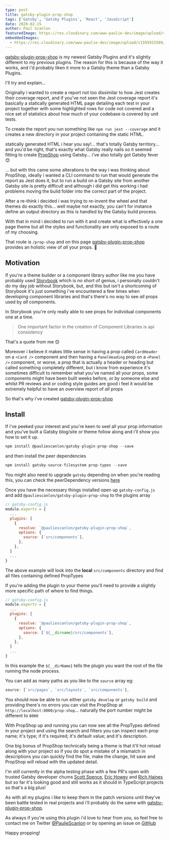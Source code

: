 ```yaml
---
type: post
title: gatsby-plugin-prop-shop
tags: ['Gatsby', 'Gatsby Plugins', 'React', 'JavaScript']
date: 2020-02-15
author: Paul Scanlon
featuredImage: https://res.cloudinary.com/www-paulie-dev/image/upload/v1595915604/paulie.dev/2020/02/prop-shop_buykdi.jpg
embeddedImages:
  - https://res.cloudinary.com/www-paulie-dev/image/upload/v1595915589/paulie.dev/2020/02/prop-shop-demo_e3x0tu.jpg
---
```


[gatsby-plugin-prop-shop](https://github.com/PaulieScanlon/gatsby-plugin-prop-shop) is my newest Gatsby Plugins and it's
slightly different to my previous plugins. The reason for this is because of the way it works, and i'd probably liken it
more to a Gatsby theme than a Gatsby Plugins.

I'll try and explain...

Originally i wanted to create a report not too dissimilar to how Jest creates their coverage report, and if you've not
seen the Jest coverage report it's basically a statically generated HTML page detailing each test in your project
together with some highlighted rows for code not covered and a nice set of statistics about how much of your codebase is
covered by unit tests.

To create the report you run something like `npm run jest --coverage` and it creates a new directory in your project
containing the static HTML.

statically generated HTML i hear you say!... that's totally Gatsby territory... and you'd be right, that's exactly what
Gatsby really nails so it seemed fitting to create [PropShop](https://gatsby-plugin-prop-shop.netlify.app/prop-shop/)
using Gatsby... i've also totally got Gatsby fever 😊

... but with this came some alterations to the way i was thinking about PropShop, ideally i wanted a CLI command to run
that would generate the report as Jest does it, but to run a build on a Gatsby site from another Gatsby site is pretty
difficult and although i did get this working i had problems moving the build folder into the correct part of the
project.

After a re-think i decided i was trying to re-invent the wheel and that themes do exactly this... well maybe not
exactly, you can't for instance define an output directory as this is handled by the Gatsby build process.

With that in mind i decided to run with it and create what is effectively a one page theme but all the styles and
functionality are only exposed to a route of my choosing.

That route is `/prop-shop` and on this page
[gatsby-plugin-prop-shop](https://github.com/PaulieScanlon/gatsby-plugin-prop-shop) provides an holistic view of _all_
your props. 👏

## Motivation

If you're a theme builder or a component library author like me you have probably used
[Storybook](https://storybook.js.org/) which is no short of genius, i personally couldn't do my day job without
Storybook, but, and this but isn't a shortcoming of Storybook it's just something i've encountered a few times when
developing component libraries and that's there's no way to see _all_ props used by _all_ components.

In Storybook you're only really able to see props for individual components one at a time.

> One important factor in the creation of Component Libraries is api consistency

That's a quote from me 😊

Moreover i believe it makes little sense in having a prop called `CardHeader` on a `<Card />` component and then having
a `PanelHeading` prop on a `<Panel />` component, or worse, a prop that is actually a header or heading but called
something completely different, but i know from experience it's sometimes difficult to remember what you've named all
your props, some components might have been built weeks before, or by someone else and whilst PR reviews and or coding
style guides are good i feel it would be extremely helpful to have an overview report of _all_ props

So that's why i've created [gatsby-plugin-prop-shop](https://github.com/PaulieScanlon/gatsby-plugin-prop-shop)

## Install

If i've peeked your interest and you're keen to seel all your prop information and you've built a Gatsby blog/site or
theme follow along and i'll show you how to set it up.

```javascript
npm install @pauliescanlon/gatsby-plugin-prop-shop --save
```

and then install the peer dependencies

```javascript
npm install gatsby-source-filesystem prop-types --save
```

You might also need to upgrade `gatsby` depending on when you're reading this, you can check the peerDependency versions
[here](https://github.com/PaulieScanlon/gatsby-plugin-prop-shop/blob/master/%40pauliescanlon/gatsby-plugin-prop-shop/package.json#L29)

Once you have the necessary things installed open up `gatsby-config.js` and add `@pauliescanlon/gatsby-plugin-prop-shop`
to the plugins array

```javascript
// gatsby-config.js
module.exports = {
  ...
  plugins: [
    {
      resolve: `@pauliescanlon/gatsby-plugin-prop-shop`,
      options: {
        source: [`src/components`],
      },
    },
  ]
  ...
}
```

The above example will look into the **local** `src/components` directory and find all files containing defined
PropTypes

If you're adding the plugin to your theme you'll need to provide a slightly more specific path of where to find things.

```javascript
// gatsby-config.js
module.exports = {
  ...
  plugins: [
    {
      resolve: `@pauliescanlon/gatsby-plugin-prop-shop`,
      options: {
        source: [`${__dirname}/src/components`],
      },
    },
  ]
  ...
}
```

In this example the `${__dirName}` tells the plugin you want the root of the file running the node process.

You can add as many paths as you like to the `source` array eg:

```javascript
source: [`src/pages`, `src/layouts`, `src/components`],

```

You should now be able to run either `gatsby develop` or `gatsby build` and providing there's no errors you can visit
the PropShop at `http://localhost:8000/prop-shop`... naturally the port number might be different to `8000`

With PropShop up and running you can now see all the PropTypes defined in your project and using the search and filters
you can inspect each prop name; it's type; if it's required; it's default value; and it's description.

<GatsbyImage alt=" " image={props.embedded.image1} />

One big bonus of PropShop technically being a theme is that it'll hot reload along with your project so if you do spot a
mistake of a mismatch in descriptions you can quickly find the file, make the change, hit save and PropShop will reload
with the updated detail.

I'm still currently in the alpha testing phase with a few PR's open with trusted Gatsby developer chums
[Scott Spence](https://twitter.com/spences10), [Eric Howey](https://twitter.com/erchwy) and
[Rich Haines](https://twitter.com/studio_hungry) but so far it's looking good and still works as it should in TypeScript
projects so that's a big plus!

As with all my plugins i like to keep them in the patch versions until they've been battle tested in real projects and
i'll probably do the same with [gatsby-plugin-prop-shop](https://github.com/PaulieScanlon/gatsby-plugin-prop-shop).

As always if you're using this plugin i'd love to hear from you, so feel free to contact me on Twitter
[@PaulieScanlon](https://twitter.com/PaulieScanlon) or by opening an issue on
[GitHub](https://github.com/PaulieScanlon/gatsby-plugin-prop-shop/issues)

Happy propping!
